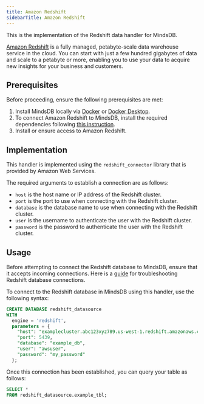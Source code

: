 ```yaml
---
title: Amazon Redshift
sidebarTitle: Amazon Redshift
---
```


This is the implementation of the Redshift data handler for MindsDB.

[Amazon Redshift](https://docs.aws.amazon.com/redshift/latest/mgmt/welcome.html) is a fully managed, petabyte-scale data warehouse service in the cloud. You can start with just a few hundred gigabytes of data and scale to a petabyte or more, enabling you to use your data to acquire new insights for your business and customers.

## Prerequisites

Before proceeding, ensure the following prerequisites are met:

1. Install MindsDB locally via [Docker](/setup/self-hosted/docker) or [Docker Desktop](/setup/self-hosted/docker-desktop).
2. To connect Amazon Redshift to MindsDB, install the required dependencies following [this instruction](/setup/self-hosted/docker#install-dependencies).
3. Install or ensure access to Amazon Redshift.

## Implementation

This handler is implemented using the `redshift_connector` library that is provided by Amazon Web Services.

The required arguments to establish a connection are as follows:

* `host` is the host name or IP address of the Redshift cluster.
* `port` is the port to use when connecting with the Redshift cluster.
* `database` is the database name to use when connecting with the Redshift cluster.
* `user` is the username to authenticate the user with the Redshift cluster.
* `password` is the password to authenticate the user with the Redshift cluster.

## Usage

Before attempting to connect the Redshift database to MindsDB, ensure that it accepts incoming connections. Here is a [guide](https://aws.amazon.com/premiumsupport/knowledge-center/cannot-connect-redshift-cluster) for troubleshooting Redshift database connections.

To connect to the Redshift database in MindsDB using this handler, use the following syntax:

```sql
CREATE DATABASE redshift_datasource
WITH
  engine = 'redshift',
  parameters = {
    "host": "examplecluster.abc123xyz789.us-west-1.redshift.amazonaws.com",
    "port": 5439,
    "database": "example_db",
    "user": "awsuser",
    "password": "my_password"
  };
```

Once this connection has been established, you can query your table as follows:

```sql
SELECT *
FROM redshift_datasource.example_tbl;
```
